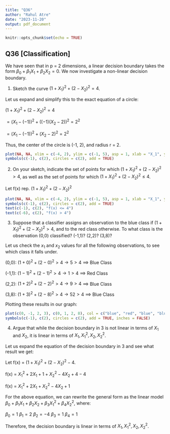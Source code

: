 ```yaml
---
title: "Q36"
author: "Rahul Atre"
date: "2023-11-20"
output: pdf_document
---
```


```r
knitr::opts_chunk$set(echo = TRUE)
```

## Q36 [Classification]

We have seen that in p = 2 dimensions, a linear decision boundary takes the form $\beta_0 + \beta_1X_1 + \beta_2X_2 = 0$. We now investigate a non-linear decision boundary. 

1. Sketch the curve $(1 + X_1)^2 + (2 - X_2)^2 = 4$.


Let us expand and simplify this to the exact equation of a circle:

$(1 + X_1)^2 + (2 - X_2)^2 = 4$

$= (X_1 - (-1))^2 + ((-1)(X_2 - 2))^2 = 2^2$

$= (X_1 - (-1))^2 + (X_2 - 2)^2 = 2^2$

Thus, the center of the circle is (-1, 2), and radius r = 2. 

```R
plot(NA, NA, xlim = c(-4, 2), ylim = c(-1, 5), asp = 1, xlab = "X_1", ylab = "X_2")
symbols(c(-1), c(2), circles = c(2), add = TRUE)
```

2. On your sketch, indicate the set of points for which $(1 + X_1)^2 + (2 - X_2)^2 > 4$, as well as the set of points for which $(1 + X_1)^2 + (2 - X_2)^2 \leq 4$.

Let f(x) rep. $(1 + X_1)^2 + (2 - X_2)^2$


```R
plot(NA, NA, xlim = c(-4, 2), ylim = c(-1, 5), asp = 1, xlab = "X_1", ylab = "X_2")
symbols(c(-1), c(2), circles = c(2), add = TRUE)
text(c(-1), c(2), "f(x) <= 4")
text(c(-6), c(2), "f(x) > 4")
```


3. Suppose that a classifier assigns an observation to the blue class if $(1 + X_1)^2 + (2 - X_2)^2 > 4$, and to the red class otherwise. To what class is the observation (0,0) classified? (-1,1)? (2,2)? (3,8)?


Let us check the $x_1$ and $x_2$ values for all the following observations, to see which class it falls under.

(0,0): $(1 + 0)^2 + (2 - 0)^2 > 4 \rightarrow 5 > 4$ ==> Blue Class

(-1,1): $(1 - 1)^2 + (2 - 1)^2 > 4 \rightarrow 1 > 4$ ==> Red Class

(2,2): $(1 + 2)^2 + (2 - 2)^2 > 4 \rightarrow 9 > 4$ ==> Blue Class

(3,8): $(1 + 3)^2 + (2 - 8)^2 > 4 \rightarrow 52 > 4$ ==> Blue Class


Plotting these results in our graph:

```R
plot(c(0, -1, 2, 3), c(0, 1, 2, 8), col = c("blue", "red", "blue", "blue"), asp = 1, xlab = "X_1", ylab = "X_2")
symbols(c(-1), c(2), circles = c(2), add = TRUE, inches = FALSE)
```

4. Argue that while the decision boundary in 3 is not linear in terms of $X_1$ and $X_2$, it is linear in terms of $X_1, X_1^2, X_2, X_2^2$.

Let us expand the equation of the decision boundary in 3 and see what result we get:

Let f(x) = $(1 + X_1)^2 + (2 - X_2)^2 - 4$.

f(x) = $X_1^2 + 2X_1 + 1 + X_2^2 - 4X_2 + 4 - 4$

f(x) = $X_1^2 + 2X_1 + X_2^2 - 4X_2 + 1$

For the above equation, we can rewrite the general form as the linear model $\beta_0 + \beta_1X_1 + \beta_2X_2 + \beta_3X_1^2 + \beta_4X_2^2$, where:

$\beta_0 = 1$
$\beta_1 = 2$
$\beta_2 = -4$
$\beta_3 = 1$
$\beta_4 = 1$


Therefore, the decision boundary is linear in terms of $X_1, X_1^2, X_2, X_2^2$.





